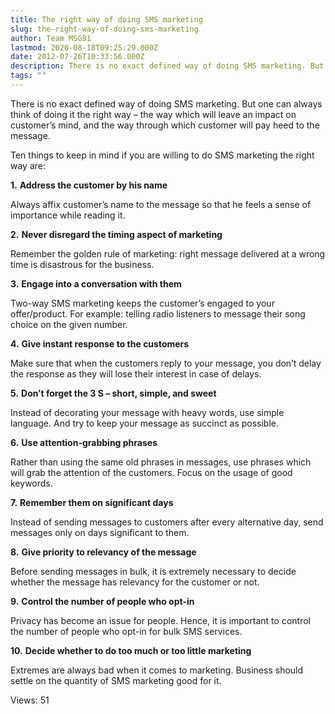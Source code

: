 ```yaml
---
title: The right way of doing SMS marketing
slug: the-right-way-of-doing-sms-marketing
author: Team MSG91
lastmod: 2020-08-18T09:25:29.000Z
date: 2012-07-26T10:33:56.000Z
description: There is no exact defined way of doing SMS marketing. But one can always think of doing it the right way – the way which will leave an impact on customer’s mind, and the way through which customer will pay heed to the message.
tags: ""
---
```


There is no exact defined way of doing SMS marketing. But one can always think of doing it the right way – the way which will leave an impact on customer’s mind, and the way through which customer will pay heed to the message.


Ten things to keep in mind if you are willing to do SMS marketing the right way are:


**1.** **Address the customer by his name**


Always affix customer’s name to the message so that he feels a sense of importance while reading it.


**2.** **Never disregard the timing aspect of marketing**


Remember the golden rule of marketing: right message delivered at a wrong time is disastrous for the business.


**3.** **Engage into a conversation with them**


Two-way SMS marketing keeps the customer’s engaged to your offer/product. For example: telling radio listeners to message their song choice on the given number.


**4.** **Give instant response to the customers**


Make sure that when the customers reply to your message, you don’t delay the response as they will lose their interest in case of delays.


**5.** **Don’t forget the 3 S – short, simple, and sweet**


Instead of decorating your message with heavy words, use simple language. And try to keep your message as succinct as possible.


**6.** **Use attention-grabbing phrases**


Rather than using the same old phrases in messages, use phrases which will grab the attention of the customers. Focus on the usage of good keywords.


**7.** **Remember them on significant days**


Instead of sending messages to customers after every alternative day, send messages only on days significant to them.


**8.** **Give priority to relevancy of the message**


Before sending messages in bulk, it is extremely necessary to decide whether the message has relevancy for the customer or not.


**9.** **Control the number of people who opt-in**


Privacy has become an issue for people. Hence, it is important to control the number of people who opt-in for bulk SMS services.


**10.** **Decide whether to do too much or too little marketing**


Extremes are always bad when it comes to marketing. Business should settle on the quantity of SMS marketing good for it.



 Views: 51




